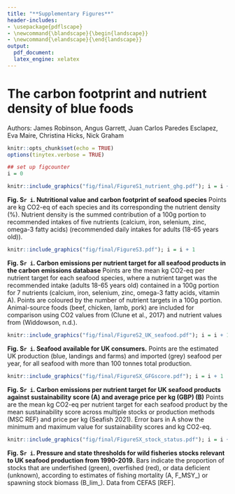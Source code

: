 ```yaml
---
title: "**Supplementary Figures**"
header-includes:
- \usepackage{pdflscape}
- \newcommand{\blandscape}{\begin{landscape}}
- \newcommand{\elandscape}{\end{landscape}}
output:
  pdf_document:
  latex_engine: xelatex
---
```


# The carbon footprint and nutrient density of blue foods

Authors: James Robinson, Angus Garrett, Juan Carlos Paredes Esclapez, Eva Maire, Christina Hicks, Nick Graham


\newpage
```r
knitr::opts_chunk$set(echo = TRUE)
options(tinytex.verbose = TRUE)
```

```r
## set up figcounter
i = 0
```

```r
knitr::include_graphics("fig/final/FigureS1_nutrient_ghg.pdf"); i = i + 1
```

**Fig. S`r i`. Nutritional value and carbon footprint of seafood species** Points are kg CO2-eq of each species and its corresponding the nutrient density (%). Nutrient density is the summed contribution of a 100g portion to recommended intakes of five nutrients (calcium, iron, selenium, zinc, omega-3 fatty acids) (recommended daily intakes for adults (18-65 years old)).

\newpage


```r
knitr::include_graphics("fig/final/FigureS3.pdf"); i = i + 1
```

**Fig. S`r i`. Carbon emissions per nutrient target for all seafood products in the carbon emissions database** Points are the mean kg CO2-eq per nutrient target for each seafood species, where a nutrient target was the recommended intake (adults 18-65 years old) contained in a 100g portion for 7 nutrients (calcium, iron, selenium, zinc, omega-3 fatty acids, vitamin A). Points are coloured by the number of nutrient targets in a 100g portion. Animal-source foods (beef, chicken, lamb, pork) are included for comparison using CO2 values from (Clune et al., 2017) and nutrient values from (Widdowson, n.d.).

\newpage

```r
knitr::include_graphics("fig/final/FigureS2_UK_seafood.pdf"); i = i + 1
```

**Fig. S`r i`. Seafood available for UK consumers.** Points are the estimated UK production (blue, landings and farms) and imported (grey) seafood per year, for all seafood with more than 100 tonnes total production.


```r
knitr::include_graphics("fig/final/FigureSX_GFGscore.pdf"); i = i + 1
```

**Fig. S`r i`. Carbon emissions per nutrient target for UK seafood products against sustainability score (A) and average price per kg (GBP) (B)** Points are the mean kg CO2-eq per nutrient target for each seafood product by the mean sustainability score across multiple stocks or production methods (MSC REF) and price per kg (Seafish 2021). Error bars in A show the minimum and maximum value for sustainability scores and kg CO2-eq.

\newpage

```r
knitr::include_graphics("fig/final/FigureSX_stock_status.pdf"); i = i + 1
```

**Fig. S`r i`. Pressure and state thresholds for wild fisheries stocks relevant to UK seafood production from 1990-2019.** Bars indicate the proportion of stocks that are underfished (green), overfished (red), or data deficient (unknown), according to estimates of fishing mortality (A, F_MSY_) or spawning stock biomass (B_lim_). Data from CEFAS [REF].